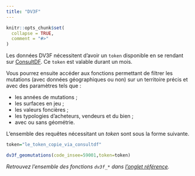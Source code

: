 ```yaml
---
title: "DV3F"
---
```


```r
knitr::opts_chunk$set(
  collapse = TRUE,
  comment = "#>"
)
```

Les données DV3F nécessitent d'avoir un `token` disponible en se rendant sur [ConsultDF](https://consultdf.cerema.fr/consultdf/services/apidf). Ce `token` est valable durant un mois.

Vous pourrez ensuite accéder aux fonctions permettant de filtrer les mutations (avec données géographiques ou non) sur un territoire précis et avec des paramètres tels que :

- les années de mutations ;
- les surfaces en jeu ;
- les valeurs foncières ;
- les typologies d'acheteurs, vendeurs et du bien ;
- avec ou sans géométrie.


L'ensemble des requêtes nécessitant un *token* sont sous la forme suivante.

```r
token="le_token_copie_via_consultdf"

dv3f_geomutations(code_insee=59001,token=token)
```


*Retrouvez l'ensemble des fonctions `dv3f_*` dans [l'onglet référence](https://rcadot.github.io/r.apifoncier/reference/index.html#dv-f).*
